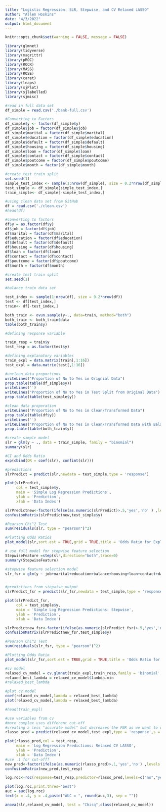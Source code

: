 ```yaml
---
title: "Logistic Regression: SLR, Stepwise, and CV Relaxed LASSO"
author: "Allen Hoskins"
date: "4/3/2022"
output: html_document
---
```



```r
knitr::opts_chunk$set(warning = FALSE, message = FALSE) 
```


```r

library(glmnet)
library(tidyverse)
library(magrittr)
library(pROC)
library(ROCR)
library(MASS)
library(ROSE)
library(caret)
library(leaps)
library(sjPlot)
library(sjlabelled)
library(sjmisc)
```

```r
#read in full data set
df_simple = read.csv('./bank-full.csv')

#Converting to Factors
df_simple$y <- factor(df_simple$y)
df_simple$job = factor(df_simple$job)
df_simple$marital = factor(df_simple$marital)
df_simple$education = factor(df_simple$education)
df_simple$default = factor(df_simple$default)
df_simple$housing = factor(df_simple$housing)
df_simple$loan = factor(df_simple$loan)
df_simple$contact = factor(df_simple$contact)
df_simple$poutcome = factor(df_simple$poutcome)
df_simple$month = factor(df_simple$month)

#create test train split
set.seed(1)
simple_test_index <- sample(1:nrow(df_simple), size = 0.2*nrow(df_simple))
test_simple <- df_simple[simple_test_index,]
train_simple<- df_simple[-simple_test_index,]


```

```r
#using clean data set from GitHub
df = read.csv('./clean.csv')
#head(df)

#converting to factors
df$y = as.factor(df$y)
df$job = factor(df$job)
df$marital = factor(df$marital)
df$education = factor(df$education)
df$default = factor(df$default)
df$housing = factor(df$housing)
df$loan = factor(df$loan)
df$contact = factor(df$contact)
df$poutcome = factor(df$poutcome)
df$month = factor(df$month)

```

```r
#create test train split
set.seed(1)

#balance train data set 

test_index <- sample(1:nrow(df), size = 0.2*nrow(df))
test <- df[test_index,]
train<- df[-test_index,]

both_train <- ovun.sample(y~., data=train, method="both")
both_train <- both_train$data
table(both_train$y)


```

```r

#defining response variable

train_resp = train$y
test_resp = as.factor(test$y)

#defining explanatory variables
train_expl = data.matrix(train[,1:16])
test_expl = data.matrix(test[,1:16])

```

```r

#unclean data proportions
writeLines("Proportion of No to Yes in Orignial Data")
prop.table(table(df_simple$y))
writeLines('')
writeLines("Proportion of No to Yes in Test Split from Original Data")
prop.table(table(test_simple$y))

#clean data proporation
writeLines("Proportion of No to Yes in Clean/Transformed Data")
prop.table(table(df$y))
writeLines('')
writeLines("Proportion of No to Yes in Clean/Transformed Data with Balancing")
prop.table(table(both_train$y))
```

```r
#create simple model
slr = glm(y ~ ., data = train_simple, family = "binomial")
summary(slr)

#CI and Odds Ratio
exp(cbind(OR = coef(slr), confint(slr)))

#predictions
slrPredict = predict(slr,newdata = test_simple,type = 'response')

plot(slrPredict,
     col = test_simple$y,
     main = 'Simple Log Regression Predictions',
     ylab = 'Prediction',
     xlab = 'Data Index')

slrPredictnew<-factor(ifelse(as.numeric(slrPredict)>.5,'yes','no' ) ,levels = c('no','yes'))
confusionMatrix(slrPredictnew,test_simple$y)

#Pearson Chi^2 Test
sum(residuals(slr, type = "pearson")^2)

#Plotting Odds Ratios
plot_model(slr,sort.est = TRUE,grid = TRUE,title = 'Odds Ratio for Explanitory Variables: SLR')
```


```r
# use full model for stepwise feature selection
StepwiseFeature =step(slr,direction="both",trace=0)
summary(StepwiseFeature)

#stepwise feature selection model
slr_fsr = glm(y ~ job+marital+education+balance+housing+loan+contact+day+month+duration+campaign+poutcome, family = 'binomial',data = test_simple)


#predictions from stepwise output 
slrPredict_fsr = predict(slr_fsr,newdata = test_simple,type = 'response')

plot(slrPredict_fsr,
     col = test_simple$y,
     main = 'Simple Log Regression Predictions: Stepwise',
     ylab = 'Prediction',
     xlab = 'Data Index')

slrPredictnew_fsr<-factor(ifelse(as.numeric(slrPredict_fsr)>.5,'yes','no' ) ,levels = c('no','yes'))
confusionMatrix(slrPredictnew_fsr,test_simple$y)

#Pearson Chi^2 Test
sum(residuals(slr_fsr, type = "pearson")^2)

#Plotting Odds Ratio
plot_model(slr_fsr,sort.est = TRUE,grid = TRUE,title = 'Odds Ratio for Explanitory Variables:Stepwise LR')
```


```r
#cv model
relaxed_cv_model = cv.glmnet(train_expl,train_resp,family = 'binomial',relax = TRUE)
relaxed_best_lambda = relaxed_cv_model$lambda.min
#relaxed_best_lambda

#plot cv model
coef(relaxed_cv_model,lambda = relaxed_best_lambda)
plot(relaxed_cv_model,lambda = relaxed_best_lambda)

#head(train_expl)

#use variables from cv
#more complex uses different cut-off 
#creating a less "accurate model" but decreases the FNR as we want to determine who might default on a loan.
rlasso_pred = predict(relaxed_cv_model,test_expl,type = 'response',s = relaxed_best_lambda)

plot(rlasso_pred,col = test_resp,
     main = 'Log Regression Predictions: Relaxed CV LASSO',
     ylab = 'Prediction',
     xlab = 'Data Index')
#use .1 for cut-offf
new_pred<-factor(ifelse(as.numeric(rlasso_pred)>.1,'yes','no') ,levels = c('no','yes'))
confusionMatrix(new_pred,test_resp)

```


```r

log.roc<-roc(response=test_resp,predictor=rlasso_pred,levels=c("no","yes"))

plot(log.roc,print.thres="best")
auc = auc(log.roc)
text(x = .4, y = .4,paste("AUC = ", round(auc,3), sep = ""))

```

```r

anova(slr,relaxed_cv_model, test = "Chisq",class(relaxed_cv_model))

```